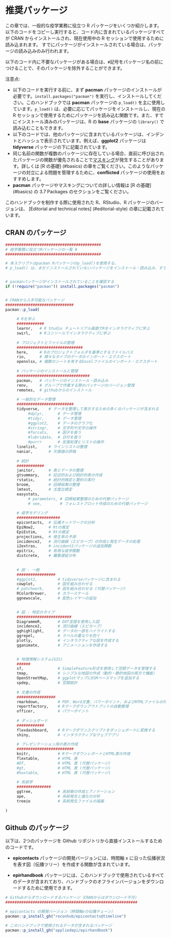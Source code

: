 # 推奨パッケージ {#packages-suggested}

この章では、一般的な疫学業務に役立つ R パッケージをいくつか紹介します。以下のコードをコピーし実行すると、コード内に含まれているパッケージすべてが CRAN からインストールされ、現在使用中の R セッションで使用するために読み込まれます。 すでにパッケージがインストールされている場合は、パッケージの読み込みのみ行われます。

以下のコード内に不要なパッケージがある場合は、`#`記号をパッケージ名の前につけることで、そのパッケージを除外することができます。

注意点:

-   以下のコードを実行する前に、まず **pacman** パッケージのインストールが必要です。`install.packages("pacman")` を実行し、インストールしてください。このハンドブックでは **pacman** パッケージの `p_load()` を主に使用しています。`p_load()` は、必要に応じてパッケージをインストールし、現在の R セッションで使用するためにパッケージを読み込む関数です。また、すでにインストール済みのパッケージは、R の **base** パッケージの `library()` で読み込むこともできます。
-   以下のコードでは、他のパッケージに含まれているパッケージは、インデントとハッシュで表示されています。例えば、**ggplot2** パッケージは **tidyverse** パッケージの下に記載されています。
-   同じ名前の関数が複数のパッケージに存在している場合、直前に呼び出されたパッケージの関数が優先されることで<u>マスキング</u>が発生することがあります。詳しくは [R の基礎] (#basics) の章をご覧ください。このようなパッケージの対立による問題を管理するために、**conflicted** パッケージの使用をおすすめします。
-   **pacman** パッケージやマスキングについての詳しい情報は [R の基礎] (#basics) の 3.7 Packages のセクションをご覧ください。

このハンドブックを制作する際に使用された R、RStudio、R パッケージのバージョンは、 [Editorial and technical notes] (#editorial-style) の章に記載されています。\

## CRAN のパッケージ

```r

##########################################
# 疫学業務に役立つRパッケージの一覧 #
##########################################

# 本スクリプトはpacman Rパッケージのp_load()を使用する。
# p_load() は、まだインストールされていないパッケージをインストール・読み込み、すでにインストールされているパッケージは読み込みのみ行われる。


# pacmanパッケージがインストールされていることを確認する
if (!require("pacman")) install.packages("pacman")


# CRANから入手可能なパッケージ
##############################
pacman::p_load(
     
     # Rを学ぶ
     ############
     learnr,   # R Studio チュートリアル画面でRをインタラクティブに学ぶ
     swirl,    # Rコンソールでインタラクティブに学ぶ
        
     # プロジェクトとファイルの管理
     #############################
     here,     # Rのプロジェクトフォルダを基準とするファイルパス
     rio,      # 様々なタイプのデータのインポート・エクスポート
     openxlsx, # 複数のシートを有するExcelファイルのインポート・エクスポート 
     
     # パッケージのインストールと管理
     ################################
     pacman,   # パッケージのインストール・読み込み
     renv,     # グループで作業する際のパッケージのバージョン管理
     remotes,  # githubからのインストール
     
     # 一般的なデータ管理
     #########################
     tidyverse,    # データを整理して表示するための多くのパッケージが含まれる
          #dplyr,      # データ管理
          #tidyr,      # データ管理
          #ggplot2,    # データのグラフ化
          #stringr,    # 文字列や文字の操作
          #forcats,    # 因子を扱う 
          #lubridate,  # 日付を扱う
          #purrr       # 反復処理とリストの操作
     linelist,     # ラインリストの整理
     naniar,       # 欠損値の評価
     
     # 統計  
     ############
     janitor,      # 表とデータの整理
     gtsummary,    # 記述的および統計的表の作成
     rstatix,      # 統計的検定と要約の実行
     broom,        # 回帰結果の整理
     lmtest,       # 尤度比検定
     easystats,
          # parameters, # 回帰結果整理のための代替パッケージ
          # see,        # フォレストプロット作成のための代替パッケージ
     
     # 疫学モデリング
     ###################
     epicontacts,  # 伝播ネットワークの分析
     EpiNow2,      # Rtの推定
     EpiEstim,     # Rtの推定
     projections,  # 発生率の予測
     incidence2,   # 流行曲線（エピカーブ）の作成と発生データの処理
     i2extras,     # incident2パッケージの追加関数
     epitrix,      # 有用な疫学関数
     distcrete,    # 離散遅延分布
     
     
     # 図 - 一般
     #################
     #ggplot2,         # tidyverseパッケージに含まれる
     cowplot,          # 図を組み合わせる  
     # patchwork,      # 図を組み合わせる (代替パッケージ)     
     RColorBrewer,     # カラースケール
     ggnewscale,       # 配色レイヤーの追加

     
     # 図 - 特定のタイプ
     ########################
     DiagrammeR,       # DOT言語を使用した図
     incidence2,       # 流行曲線（エピカーブ）
     gghighlight,      # データの一部をハイライトする
     ggrepel,          # ラベルの重なりを防ぐ
     plotly,           # インタラクティブな図を作成する
     gganimate,        # アニメーションを作成する

     
     # 地理情報システム(GIS)
     ######
     sf,               # SimpleFeature形式を使用して空間データを管理する
     tmap,             # シンプルな地図の作成（動的・静的地図の両方で機能）
     OpenStreetMap,    # ggplotマップにOSMベースマップを追加する
     spdep,            # 空間統計 
     
     # 文書の作成
     #################
     rmarkdown,        # PDF、Word文書、パワーポイント、およびHTMLファイルの作成
     reportfactory,    # Rマークダウンアウトプットの自動整理
     officer,          # パワーポイント
     
     # ダッシュボード
     ############
     flexdashboard,    # Rマークダウンスクリプトをダッシュボードに変換する
     shiny,            # インタラクティブなウェブアプリ
     
     # プレゼンテーション用の表の作成
     #########################
     knitr,            # RマークダウンレポートとHTML表の作成
     flextable,        # HTML 表
     #DT,              # HTML 表 (代替パッケージ)
     #gt,              # HTML 表 (代替パッケージ)
     #huxtable,        # HTML 表 (代替パッケージ) 
     
     # 系統学
     ###############
     ggtree,           # 系統樹の作成とアノテーション
     ape,              # 系統発生と進化の分析
     treeio            # 系統発生ファイルの描画
 
)

```

## Github のパッケージ

以下は、2つのパッケージを Github リポジトリから直接インストールするためのコードです。

-   **epicontacts** パッケージの開発バージョンには、時間軸 x に沿った伝播状況を表す図（伝播ツリー）を作成する関数が含まれています。

-   **epirhandbook** パッケージには、このハンドブックで使用されているすべてのデータが含まれており、ハンドブックのオフラインバージョンをダウンロードするために使用できます。

```r
# Githubからダウンロードするパッケージ（CRANからはダウンロード不可）
##########################################################

# epicontacts の開発バージョン（時間軸xの伝播チェーン）
pacman::p_install_gh("reconhub/epicontacts@timeline")

# このハンドブックで使用されるデータが含まれるパッケージ 
pacman::p_install_gh("appliedepi/epirhandbook")



```
